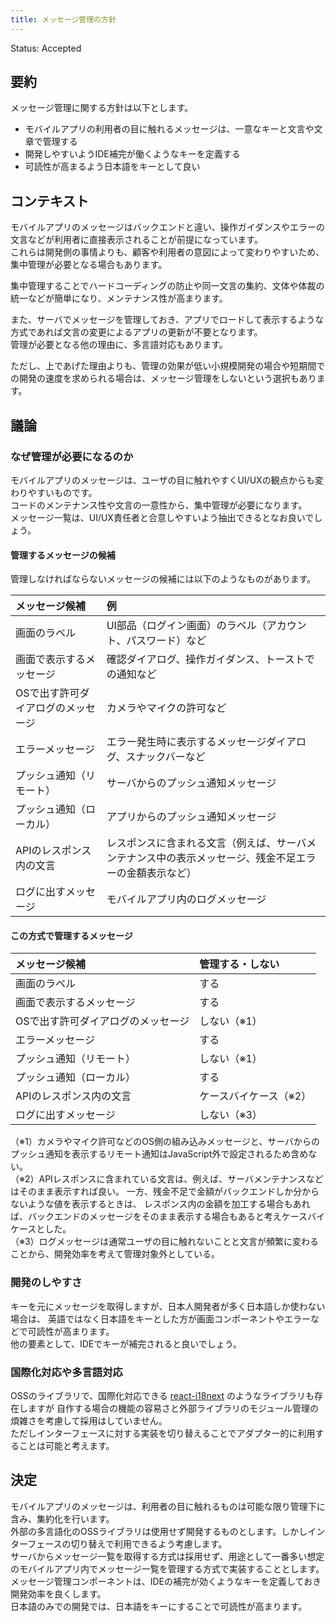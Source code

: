 ```yaml
---
title: メッセージ管理の方針
---
```


Status: Accepted

<!--
Proposed: 提案中
Accepted: 採用
Rejected: 却下
Superseded: 廃止
-->

## 要約

メッセージ管理に関する方針は以下とします。

- モバイルアプリの利用者の目に触れるメッセージは、一意なキーと文言や文章で管理する
- 開発しやすいようIDE補完が働くようなキーを定義する
- 可読性が高まるよう日本語をキーとして良い

## コンテキスト

モバイルアプリのメッセージはバックエンドと違い、操作ガイダンスやエラーの文言などが利用者に直接表示されることが前提になっています。  
これらは開発側の事情よりも、顧客や利用者の意図によって変わりやすいため、集中管理が必要となる場合もあります。  

集中管理することでハードコーディングの防止や同一文言の集約、文体や体裁の統一などが簡単になり、メンテナンス性が高まります。  

また、サーバでメッセージを管理しておき、アプリでロードして表示するような方式であれば文言の変更によるアプリの更新が不要となります。  
管理が必要となる他の理由に、多言語対応もあります。

ただし、上であげた理由よりも、管理の効果が低い小規模開発の場合や短期間での開発の速度を求められる場合は、メッセージ管理をしないという選択もあります。

## 議論

### なぜ管理が必要になるのか

モバイルアプリのメッセージは、ユーザの目に触れやすくUI/UXの観点からも変わりやすいものです。  
コードのメンテナンス性や文言の一意性から、集中管理が必要になります。  
メッセージ一覧は、UI/UX責任者と合意しやすいよう抽出できるとなお良いでしょう。  

#### 管理するメッセージの候補

管理しなければならないメッセージの候補には以下のようなものがあります。  

|メッセージ候補|例|
|:--|:--|
|画面のラベル|UI部品（ログイン画面）のラベル（アカウント、パスワード）など|
|画面で表示するメッセージ|確認ダイアログ、操作ガイダンス、トーストでの通知など|
|OSで出す許可ダイアログのメッセージ|カメラやマイクの許可など|
|エラーメッセージ|エラー発生時に表示するメッセージダイアログ、スナックバーなど|
|プッシュ通知（リモート）|サーバからのプッシュ通知メッセージ|
|プッシュ通知（ローカル）|アプリからのプッシュ通知メッセージ|
|APIのレスポンス内の文言|レスポンスに含まれる文言（例えば、サーバメンテナンス中の表示メッセージ、残金不足エラーの金額表示など）|
|ログに出すメッセージ|モバイルアプリ内のログメッセージ|

#### この方式で管理するメッセージ

|メッセージ候補|管理する・しない|
|:--|:--|
|画面のラベル|する|
|画面で表示するメッセージ|する|
|OSで出す許可ダイアログのメッセージ|しない（※1）|
|エラーメッセージ|する|
|プッシュ通知（リモート）|しない（※1）|
|プッシュ通知（ローカル）|する|
|APIのレスポンス内の文言|ケースバイケース（※2）|
|ログに出すメッセージ|しない（※3）|

（※1）カメラやマイク許可などのOS側の組み込みメッセージと、サーバからのプッシュ通知を表示するリモート通知はJavaScript外で設定されるため含めない。  
（※2）APIレスポンスに含まれている文言は、例えば、サーバメンテナンスなどはそのまま表示すれば良い。
一方、残金不足で金額がバックエンドしか分からないような値を表示するときは、
レスポンス内の金額を加工する場合もあれば、バックエンドのメッセージをそのまま表示する場合もあると考えケースバイケースとした。  
（※3）ログメッセージは通常ユーザの目に触れないことと文言が頻繁に変わることから、開発効率を考えて管理対象外としている。  

### 開発のしやすさ

キーを元にメッセージを取得しますが、日本人開発者が多く日本語しか使わない場合は、
英語ではなく日本語をキーとした方が画面コンポーネントやエラーなどで可読性が高まります。  
他の要素として、IDEでキーが補完されると良いでしょう。

### 国際化対応や多言語対応

OSSのライブラリで、国際化対応できる [react-i18next](https://react.i18next.com/) のようなライブラリも存在しますが
自作する場合の機能の容易さと外部ライブラリのモジュール管理の煩雑さを考慮して採用はしていません。  
ただしインターフェースに対する実装を切り替えることでアダプター的に利用することは可能と考えます。

## 決定

モバイルアプリのメッセージは、利用者の目に触れるものは可能な限り管理下に含み、集約化を行います。  
外部の多言語化のOSSライブラリは使用せず開発するものとします。しかしインターフェースの切り替えで利用できるよう考慮します。  
サーバからメッセージ一覧を取得する方式は採用せず、用途として一番多い想定のモバイルアプリ内でメッセージ一覧を管理する方式で実装することとします。  
メッセージ管理コンポーネントは、IDEの補完が効くようなキーを定義しておき開発効率を良くします。  
日本語のみでの開発では、日本語をキーにすることで可読性が高まります。  
